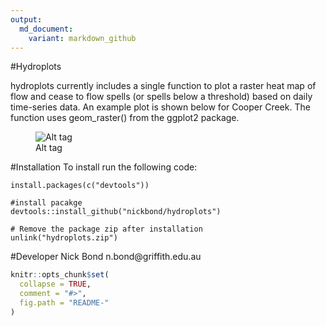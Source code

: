 ```yaml
---
output:
  md_document:
    variant: markdown_github
---
```


<!-- README.md is generated from README.Rmd. Please edit that file -->
#Hydroplots

 hydroplots currently includes a single function to plot a raster heat map of flow and cease to flow spells (or spells below a threshold) based on daily time-series data.
 An example plot is shown below for Cooper Creek. The function uses geom_raster() from the ggplot2 package.
 
 ![Alt tag](https://github.com/nickbond/hydroplots/ctf_heatmap.png "CTF Heatmap")
 
#Installation
To install run the following code: 


	install.packages(c("devtools"))

	#install pacakge
	devtools::install_github("nickbond/hydroplots")

	# Remove the package zip after installation
	unlink("hydroplots.zip")


#Developer
Nick Bond n.bond@griffith.edu.au

```r
knitr::opts_chunk$set(
  collapse = TRUE,
  comment = "#>",
  fig.path = "README-"
)
```
